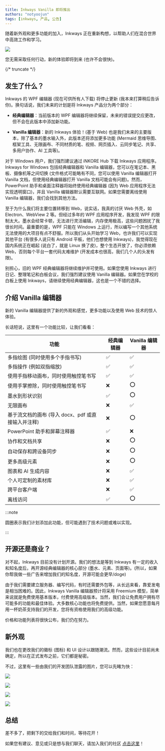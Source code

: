 ---
title: Inkways Vanilla 即将推出
authors: "notyoojun"
tags: [inkways, 产品, 公告]
---

随着新外观和更多功能的加入，Inkways 正在重新构想，以帮助人们在混合世界中高效工作和学习。

![](new-editor-coming-soon.jpg)

您无需采取任何行动，新的体验即将到来 (也许不会很快)。

{/* truncate */}

## 发生了什么？

Inkways 的 WPF 编辑器 (现在可供所有人下载) 将停止更新 (我本来打算稍后告诉你)。换句话说，我们未来的计划是将 Inkways 产品分为两个部分：

- **经典编辑器**：当前版本的 WPF 编辑器将继续保留，未来的错误提交应更改，但不会在此版本中添加新功能。

- **Vanilla 编辑器**：新的 Inkways 体验！(基于 Web) 也是我们未来的主要版本，除了基本的墨水输入外，此版本还将添加更多功能 (Mermaid 思维导图、框架工具、无限画布、不同材质的笔、视频、网页插入、云同步笔记、共享、多用户协作、AI 工具等)。

对于 Windows 用户，我们强烈建议通过 iNKORE Hub 下载 Inkways 应用程序。Inkways for Windows 包括经典编辑器和 Vanilla 编辑器，您可以在笔记本、黑板、摄像机等之间切换 (文件格式可能略有不同，您可以使用 Vanilla 编辑器打开 Vanilla 文档，但使用经典编辑器打开 Vanilla 文档可能会有问题)。然而，PowerPoint 助手和桌面注释器将始终使用经典编辑器 (因为 Web 应用程序无法实现透明窗口)，并且 Vanilla 编辑器默认需要互联网。如果您需要离线使用 Vanilla 编辑器，我们会找到其他方法。

至于为什么我们将主要位置转移到 Web，说实话，我真的讨厌 Web 外壳，如 Electron、WebView 2 等。但经过多年的 WPF 应用程序开发，我发现 WPF 的限制太大。墨水会经常卡顿，无法进行灵活编辑，内存使用极高，这些问题困扰了我很长时间。最重要的是，WPF 只能在 Windows 上运行，所以编写一个其他系统无法使用的大项目有点不舒服。所以我们从头开始学习 Web，也许我们可以实现其他平台 (有很多人说只有 Android 平板，他们也想使用 Inkways)，我觉得现在国内系统正在崛起 (说白了，就是 Linux 换了皮)，整个生态开放了，你必须依赖 Web，否则每个平台一套代码太难维护 (开发成本也很高，我们几个人的头发有限)。

别担心，旧的 WPF 经典编辑器将继续维护并可使用。如果您使用 Inkways 进行日记、整理笔记和白板会议，我们强烈建议使用 Vanilla 编辑器。如果您在学校的白板上使用 Inkways，请继续使用经典编辑器，这也是一个不错的选择。

## 介绍 Vanilla 编辑器

新的 Vanilla 编辑器提供了新的外观和感觉，更多功能以及使用 Web 技术的惊人体验。

长话短说，这里有一个功能比较，让我们看看：

| 功能                                                                           | 经典编辑器	 | Vanilla 编辑器 |
|-----------------------------------------------------------------------------------|-----------------|----------------|
| 多指绘图 (同时使用多个手指书写)                  | ✅               | ✅              |
| 多指操作 (例如双指缩放)                                 | ✅               | ✅              |
| 使用手指移动画布，同时使用触控笔书写                        | ✅               | ✅              |
| 使用手掌擦除，同时使用触控笔书写                   | ❌               | ⭕              |
| 墨水到形状识别                                                          | ✅               | ⭕              |
| 无限画布                                                                   | ❌               | ✅              |
| 基于流文档的画布 (导入 docx、pdf 或直接输入并注释) | ❌               | ⭕              |
| PowerPoint 助手和屏幕注释器                                           | ✅               | ❌              |
| 协作和文档共享	                                                 | ❌               | ⭕              |
| 自动保存和跨设备同步                                                   | ❌               | ⭕              |
| 更多高级元素                                                            | ❌               | ⭕              |
| 图表和 AI 生成内容                                                     | ❌               | ✅              |
| 个人可定制的素材库	                                           | ❌               | ✅              |
| 跨平台客户端                                                             | ❌               | ✅              |
| 离线访问                                                                    | ✅               | ⭕              |

:::note

圆圈表示我们计划添加此功能，但可能遇到了技术问题或难以实现。

:::

## 开源还是商业？

对不起，Inkways 目前没有计划开源。我们的想法是等到 Inkways 有一定的收入和知名度后，再开源经典编辑器的核心部分 (墨水、元素、页面等)。(所以，如果你帮我做一些广告来增加我们的知名度，开源可能会更早/doge)

由于我们需要建立服务器、编写代码，有时还需要外包等，从长远来看，靠爱发电是相当困难的。因此，Inkways Vanilla 编辑器预计将采用 Freemium 模型，简单来说就是免费使用基本版本，付费使用高级版本。当然，我们会让免费用户拥有尽可能多的功能和最佳体验。大多数核心功能也将免费提供。当然，如果您愿意每月用一杯奶茶支持我们的开发，您将有资格使用我们的高级功能。

价格和功能列表将很快公布，我们仍在努力。

## 新外观

我们也在更改我们的徽标 (图标) 和 UI 设计以跟随潮流。然而，这些设计目前尚未确定，所以在正式发布之前，它们都是秘密。

不过，这里有一些由我们的开发团队泄露的图片，您可以先睹为快：

![](Image_1710237462954_fixed-1024x768.jpg)

![](Image_1710237476164_fixed-1024x768.jpg)

![](Image_1710237554486_fixed-1024x768.jpg)

![](IMG_20240304_182810_fixed-1024x576.jpg)

## 总结

差不多了，把剩下的交给我们和时间，等待花开！

如果您有建议、意见或只是想与我们聊天，请加入我们的社区 [点击这里](https://inkore.net/about#social)！